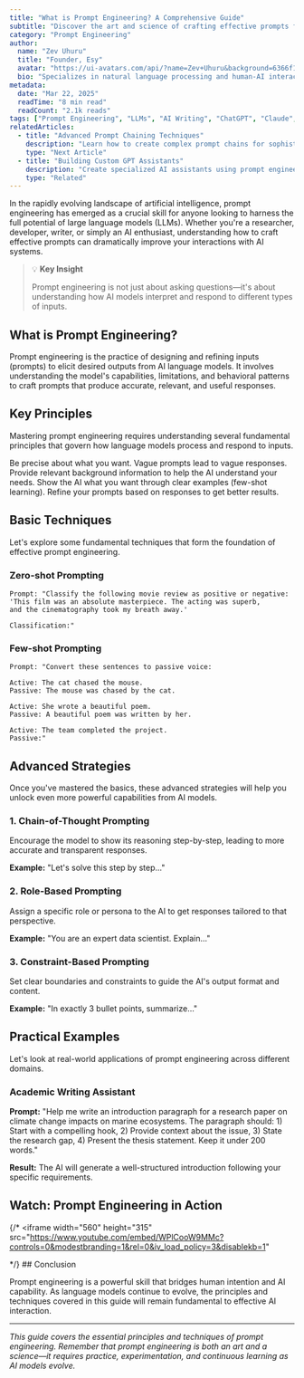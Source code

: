 ```yaml
---
title: "What is Prompt Engineering? A Comprehensive Guide"
subtitle: "Discover the art and science of crafting effective prompts for AI models. Learn fundamental techniques that will transform your AI interactions."
category: "Prompt Engineering"
author:
  name: "Zev Uhuru"
  title: "Founder, Esy"
  avatar: "https://ui-avatars.com/api/?name=Zev+Uhuru&background=6366f1&color=fff"
  bio: "Specializes in natural language processing and human-AI interaction. With over 10 years of experience in AI research, has published numerous papers on prompt engineering and language model optimization."
metadata:
  date: "Mar 22, 2025"
  readTime: "8 min read"
  readCount: "2.1k reads"
tags: ["Prompt Engineering", "LLMs", "AI Writing", "ChatGPT", "Claude", "Few-shot Learning"]
relatedArticles:
  - title: "Advanced Prompt Chaining Techniques"
    description: "Learn how to create complex prompt chains for sophisticated AI workflows."
    type: "Next Article"
  - title: "Building Custom GPT Assistants"
    description: "Create specialized AI assistants using prompt engineering principles."
    type: "Related"
---
```



In the rapidly evolving landscape of artificial intelligence, prompt engineering has emerged as a crucial skill for anyone looking to harness the full potential of large language models (LLMs). Whether you're a researcher, developer, writer, or simply an AI enthusiast, understanding how to craft effective prompts can dramatically improve your interactions with AI systems.

> 💡 **Key Insight**
> 
> Prompt engineering is not just about asking questions—it's about understanding how AI models interpret and respond to different types of inputs.

## What is Prompt Engineering?

Prompt engineering is the practice of designing and refining inputs (prompts) to elicit desired outputs from AI language models. It involves understanding the model's capabilities, limitations, and behavioral patterns to craft prompts that produce accurate, relevant, and useful responses.

<CardGroup title="Core Components of Prompt Engineering">
  <ComponentCard
    number="1"
    title="Context Setting"
    description="Providing relevant background information to guide the AI's response"
    icon="🟣"
  />
  <ComponentCard
    number="2"
    title="Clear Instructions"
    description="Specifying exactly what you want the AI to do or produce"
    icon="🟣"
  />
  <ComponentCard
    number="3"
    title="Output Formatting"
    description="Defining how you want the response structured or presented"
    icon="🟣"
  />
</CardGroup>

## Key Principles

Mastering prompt engineering requires understanding several fundamental principles that govern how language models process and respond to inputs.

<div style={{ display: 'grid', gridTemplateColumns: '1fr 1fr', gap: '2rem' }}>
  <PrincipleCard icon="🎯" title="Specificity">
    Be precise about what you want. Vague prompts lead to vague responses.
  </PrincipleCard>
  <PrincipleCard icon="📝" title="Context">
    Provide relevant background information to help the AI understand your needs.
  </PrincipleCard>
  <PrincipleCard icon="💡" title="Examples">
    Show the AI what you want through clear examples (few-shot learning).
  </PrincipleCard>
  <PrincipleCard icon="🔄" title="Iteration">
    Refine your prompts based on responses to get better results.
  </PrincipleCard>
</div>

## Basic Techniques

Let's explore some fundamental techniques that form the foundation of effective prompt engineering.

### Zero-shot Prompting

```
Prompt: "Classify the following movie review as positive or negative:
'This film was an absolute masterpiece. The acting was superb, 
and the cinematography took my breath away.'

Classification:"
```

### Few-shot Prompting

```
Prompt: "Convert these sentences to passive voice:

Active: The cat chased the mouse.
Passive: The mouse was chased by the cat.

Active: She wrote a beautiful poem.
Passive: A beautiful poem was written by her.

Active: The team completed the project.
Passive:"
```

## Advanced Strategies

Once you've mastered the basics, these advanced strategies will help you unlock even more powerful capabilities from AI models.

### 1. Chain-of-Thought Prompting

Encourage the model to show its reasoning step-by-step, leading to more accurate and transparent responses.

**Example:** "Let's solve this step by step..."

### 2. Role-Based Prompting

Assign a specific role or persona to the AI to get responses tailored to that perspective.

**Example:** "You are an expert data scientist. Explain..."

### 3. Constraint-Based Prompting

Set clear boundaries and constraints to guide the AI's output format and content.

**Example:** "In exactly 3 bullet points, summarize..."

## Practical Examples

Let's look at real-world applications of prompt engineering across different domains.

### Academic Writing Assistant

**Prompt:**
"Help me write an introduction paragraph for a research paper on climate change impacts on marine ecosystems. The paragraph should: 1) Start with a compelling hook, 2) Provide context about the issue, 3) State the research gap, 4) Present the thesis statement. Keep it under 200 words."

**Result:** The AI will generate a well-structured introduction following your specific requirements.

## Watch: Prompt Engineering in Action

<VideoCard
  title="Watch: Prompt Engineering in Action"
  description="See real examples of prompt engineering techniques applied to various use cases."
  duration="12:34"
  thumbnail="https://images.unsplash.com/photo-1506744038136-46273834b3fb"
/>
{/* <iframe 
  width="560" 
  height="315" 
  src="https://www.youtube.com/embed/WPlCooW9MMc?controls=0&modestbranding=1&rel=0&iv_load_policy=3&disablekb=1" 
  >
</iframe> */}
## Conclusion

Prompt engineering is a powerful skill that bridges human intention and AI capability. As language models continue to evolve, the principles and techniques covered in this guide will remain fundamental to effective AI interaction.

<CallToAction
  title="Ready to Master Prompt Engineering?"
  description="Join our comprehensive course and get hands-on experience with advanced prompting techniques, real-world projects, and expert guidance."
  buttonText="Enroll in the Course"
  buttonLink="/enroll"
/>

---

*This guide covers the essential principles and techniques of prompt engineering. Remember that prompt engineering is both an art and a science—it requires practice, experimentation, and continuous learning as AI models evolve.* 